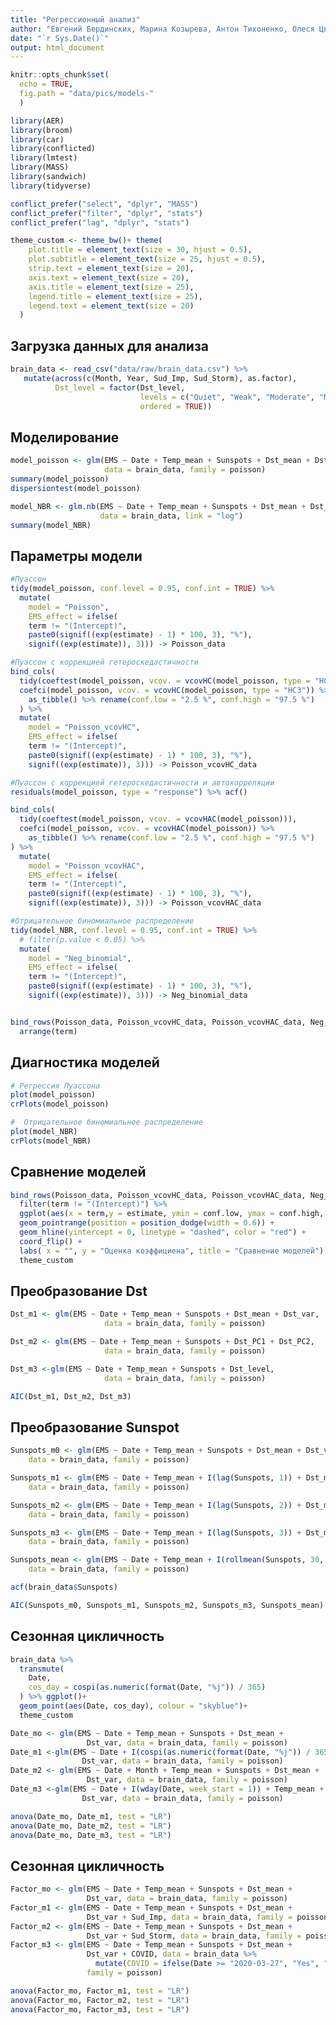 ```yaml
---
title: "Регрессионный анализ"
author: "Евгений Бердинских, Марина Козырева, Антон Тихоненко, Олеся Цветкова"
date: "`r Sys.Date()`"
output: html_document
---
```


```r

knitr::opts_chunk$set(
  echo = TRUE,
  fig.path = "data/pics/models-"
  )

library(AER)
library(broom)
library(car)
library(conflicted)
library(lmtest)
library(MASS)
library(sandwich)
library(tidyverse)

conflict_prefer("select", "dplyr", "MASS")
conflict_prefer("filter", "dplyr", "stats")
conflict_prefer("lag", "dplyr", "stats")

theme_custom <- theme_bw()+ theme(
    plot.title = element_text(size = 30, hjust = 0.5),
    plot.subtitle = element_text(size = 25, hjust = 0.5),
    strip.text = element_text(size = 20),
    axis.text = element_text(size = 20),
    axis.title = element_text(size = 25),
    legend.title = element_text(size = 25),
    legend.text = element_text(size = 20)
  )

```

## Загрузка данных для анализа

```r

brain_data <- read_csv("data/raw/brain_data.csv") %>%
   mutate(across(c(Month, Year, Sud_Imp, Sud_Storm), as.factor),
          Dst_level = factor(Dst_level, 
                             levels = c("Quiet", "Weak", "Moderate", "Major", "Severe"),
                             ordered = TRUE))

```


## Моделирование

```r

model_poisson <- glm(EMS ~ Date + Temp_mean + Sunspots + Dst_mean + Dst_var,
                     data = brain_data, family = poisson)
summary(model_poisson)
dispersiontest(model_poisson)

model_NBR <- glm.nb(EMS ~ Date + Temp_mean + Sunspots + Dst_mean + Dst_var,
                    data = brain_data, link = "log")
summary(model_NBR)

```
## Параметры модели

```r

#Пуассон
tidy(model_poisson, conf.level = 0.95, conf.int = TRUE) %>%
  mutate(
    model = "Poisson",  
    EMS_effect = ifelse(
    term != "(Intercept)",
    paste0(signif((exp(estimate) - 1) * 100, 3), "%"),
    signif((exp(estimate)), 3))) -> Poisson_data

#Пуассон с коррекцией гетероскедастичности
bind_cols(
  tidy(coeftest(model_poisson, vcov. = vcovHC(model_poisson, type = "HC3"))),
  coefci(model_poisson, vcov. = vcovHC(model_poisson, type = "HC3")) %>% 
    as_tibble() %>% rename(conf.low = "2.5 %", conf.high = "97.5 %")
  ) %>%
  mutate(
    model = "Poisson_vcovHC", 
    EMS_effect = ifelse(
    term != "(Intercept)",
    paste0(signif((exp(estimate) - 1) * 100, 3), "%"),
    signif((exp(estimate)), 3))) -> Poisson_vcovHC_data

#Пуассон с коррекцией гетероскедастичности и автокорреляции
residuals(model_poisson, type = "response") %>% acf()

bind_cols(
  tidy(coeftest(model_poisson, vcov. = vcovHAC(model_poisson))),
  coefci(model_poisson, vcov. = vcovHAC(model_poisson)) %>% 
    as_tibble() %>% rename(conf.low = "2.5 %", conf.high = "97.5 %")
) %>%
  mutate(
    model = "Poisson_vcovHAC", 
    EMS_effect = ifelse(
    term != "(Intercept)",
    paste0(signif((exp(estimate) - 1) * 100, 3), "%"),
    signif((exp(estimate)), 3))) -> Poisson_vcovHAC_data

#Отрицательное биномиальное распределение
tidy(model_NBR, conf.level = 0.95, conf.int = TRUE) %>% 
  # filter(p.value < 0.05) %>% 
  mutate(
    model = "Neg_binomial", 
    EMS_effect = ifelse(
    term != "(Intercept)",
    paste0(signif((exp(estimate) - 1) * 100, 3), "%"),
    signif((exp(estimate)), 3))) -> Neg_binomial_data


bind_rows(Poisson_data, Poisson_vcovHC_data, Poisson_vcovHAC_data, Neg_binomial_data) %>% 
  arrange(term)

```

## Диагностика моделей
```r

# Регрессия Пуассона
plot(model_poisson)
crPlots(model_poisson)

#  Отрицательное биномиальное распределение
plot(model_NBR)
crPlots(model_NBR)

```


## Сравнение моделей
```r

bind_rows(Poisson_data, Poisson_vcovHC_data, Poisson_vcovHAC_data, Neg_binomial_data) %>% 
  filter(term != "(Intercept)") %>%
  ggplot(aes(x = term,y = estimate, ymin = conf.low, ymax = conf.high, colour = model))+
  geom_pointrange(position = position_dodge(width = 0.6)) +
  geom_hline(yintercept = 0, linetype = "dashed", color = "red") + 
  coord_flip() + 
  labs( x = "", y = "Оценка коэффициена", title = "Сравнение моделей") +
  theme_custom

```


## Преобразование Dst
```r

Dst_m1 <- glm(EMS ~ Date + Temp_mean + Sunspots + Dst_mean + Dst_var,
                     data = brain_data, family = poisson) 

Dst_m2 <- glm(EMS ~ Date + Temp_mean + Sunspots + Dst_PC1 + Dst_PC2,
                     data = brain_data, family = poisson) 

Dst_m3 <-glm(EMS ~ Date + Temp_mean + Sunspots + Dst_level,
                     data = brain_data, family = poisson) 

AIC(Dst_m1, Dst_m2, Dst_m3)

```
## Преобразование Sunspot
```r

Sunspots_m0 <- glm(EMS ~ Date + Temp_mean + Sunspots + Dst_mean + Dst_var, 
    data = brain_data, family = poisson) 

Sunspots_m1 <- glm(EMS ~ Date + Temp_mean + I(lag(Sunspots, 1)) + Dst_mean + Dst_var, 
    data = brain_data, family = poisson) 

Sunspots_m2 <- glm(EMS ~ Date + Temp_mean + I(lag(Sunspots, 2)) + Dst_mean + Dst_var, 
    data = brain_data, family = poisson) 

Sunspots_m3 <- glm(EMS ~ Date + Temp_mean + I(lag(Sunspots, 3)) + Dst_mean + Dst_var, 
    data = brain_data, family = poisson) 

Sunspots_mean <- glm(EMS ~ Date + Temp_mean + I(rollmean(Sunspots, 30, fill = NA)) + Dst_mean + Dst_var, 
    data = brain_data, family = poisson) 

acf(brain_data$Sunspots)

AIC(Sunspots_m0, Sunspots_m1, Sunspots_m2, Sunspots_m3, Sunspots_mean)

```


## Сезонная цикличность
```r

brain_data %>%
  transmute(
    Date,
    cos_day = cospi(as.numeric(format(Date, "%j")) / 365)
  ) %>% ggplot()+
  geom_point(aes(Date, cos_day), colour = "skyblue")+
  theme_custom

Date_mo <- glm(EMS ~ Date + Temp_mean + Sunspots + Dst_mean +
                 Dst_var, data = brain_data, family = poisson)
Date_m1 <-glm(EMS ~ Date + I(cospi(as.numeric(format(Date, "%j")) / 365)) + Temp_mean + Sunspots + Dst_mean +
                Dst_var, data = brain_data, family = poisson)
Date_m2 <- glm(EMS ~ Date + Month + Temp_mean + Sunspots + Dst_mean +
                 Dst_var, data = brain_data, family = poisson) 
Date_m3 <-glm(EMS ~ Date + I(wday(Date, week_start = 1)) + Temp_mean + Sunspots + Dst_mean +
                Dst_var, data = brain_data, family = poisson)

anova(Date_mo, Date_m1, test = "LR")
anova(Date_mo, Date_m2, test = "LR")
anova(Date_mo, Date_m3, test = "LR")

```

## Сезонная цикличность

```r

Factor_mo <- glm(EMS ~ Date + Temp_mean + Sunspots + Dst_mean +
                 Dst_var, data = brain_data, family = poisson)
Factor_m1 <- glm(EMS ~ Date + Temp_mean + Sunspots + Dst_mean +
                 Dst_var + Sud_Imp, data = brain_data, family = poisson)
Factor_m2 <- glm(EMS ~ Date + Temp_mean + Sunspots + Dst_mean +
                 Dst_var + Sud_Storm, data = brain_data, family = poisson)
Factor_m3 <- glm(EMS ~ Date + Temp_mean + Sunspots + Dst_mean +
                 Dst_var + COVID, data = brain_data %>% 
                   mutate(COVID = ifelse(Date >= "2020-03-27", "Yes", "No")),
                 family = poisson)

anova(Factor_mo, Factor_m1, test = "LR")
anova(Factor_mo, Factor_m2, test = "LR")
anova(Factor_mo, Factor_m3, test = "LR")

```

